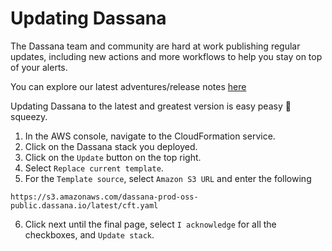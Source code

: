 # Updating Dassana

The Dassana team and community are hard at work publishing regular updates, including new actions and more workflows to help you stay on top of your alerts.

You can explore our latest adventures/release notes [here](https://github.com/dassana-io/dassana/releases)

Updating Dassana to the latest and greatest version is easy peasy 🍋 squeezy.

1. In the AWS console, navigate to the CloudFormation service.
1. Click on the Dassana stack you deployed.
1. Click on the `Update` button on the top right.
1. Select `Replace current template`.
1. For the `Template source`, select `Amazon S3 URL` and enter the following

```
https://s3.amazonaws.com/dassana-prod-oss-public.dassana.io/latest/cft.yaml
```

6. Click next until the final page, select `I acknowledge` for all the checkboxes, and `Update stack`.
